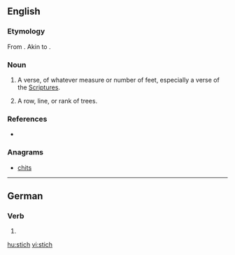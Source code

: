 {{also|Stich}}
==English==

===Etymology===
From {{etyl|grc}} {{term|στίχος||line, row, verse|sc=polytonic|tr=stikhos|lang=grc}}. Akin to {{term|στείχω||I go|sc=polytonic|tr=steikhō|lang=grc}}.

===Noun===
{{en-noun}}

# {{obsolete}} A verse, of whatever measure or number of feet, especially a verse of the [[Scriptures]].
# {{obsolete}} A row, line, or rank of trees.

===References===
* {{R:Webster 1913}}

===Anagrams===
* [[chits#English|chits]]

----

==German==

===Verb===
{{head|de}}

# {{de-verb form of|stechen|i|s}}

[[hu:stich]]
[[vi:stich]]